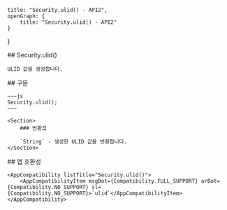 
    title: "Security.ulid() - API2",
    openGraph: {
        title: "Security.ulid() - API2"
    }
}

<Section>
    ## Security.ulid()

    ULID 값을 생성합니다.
</Section>
<Section>
    ## 구문

    ~~~js
    Security.ulid();
    ~~~

    <Section>
        ### 반환값

        `String` - 생성한 ULID 값을 반환합니다.
    </Section>
</Section>
<Section>
    ## 앱 호환성

    <AppCompatibility listTitle="Security.ulid()">
        <AppCompatibilityItem msgBot={Compatibility.FULL_SUPPORT} arBot={Compatibility.NO_SUPPORT} sl={Compatibility.NO_SUPPORT}>`ulid`</AppCompatibilityItem>
    </AppCompatibility>
</Section>